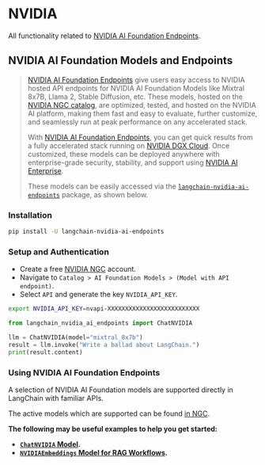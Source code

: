 # NVIDIA

All functionality related to [NVIDIA AI Foundation Endpoints](https://www.nvidia.com/en-us/ai-data-science/foundation-models/).

## NVIDIA AI Foundation Models and Endpoints

> [NVIDIA AI Foundation Endpoints](https://www.nvidia.com/en-us/ai-data-science/foundation-models/) give users easy access to NVIDIA hosted API endpoints for NVIDIA AI Foundation Models like Mixtral 8x7B, Llama 2, Stable Diffusion, etc. These models, hosted on the [NVIDIA NGC catalog](https://catalog.ngc.nvidia.com/ai-foundation-models), are optimized, tested, and hosted on the NVIDIA AI platform, making them fast and easy to evaluate, further customize, and seamlessly run at peak performance on any accelerated stack.
> 
> With [NVIDIA AI Foundation Endpoints](https://www.nvidia.com/en-us/ai-data-science/foundation-models/), you can get quick results from a fully accelerated stack running on [NVIDIA DGX Cloud](https://www.nvidia.com/en-us/data-center/dgx-cloud/). Once customized, these models can be deployed anywhere with enterprise-grade security, stability, and support using [NVIDIA AI Enterprise](https://www.nvidia.com/en-us/data-center/products/ai-enterprise/).
> 
> These models can be easily accessed via the [`langchain-nvidia-ai-endpoints`](https://pypi.org/project/langchain-nvidia-ai-endpoints/) package, as shown below.

### Installation

```bash
pip install -U langchain-nvidia-ai-endpoints
```

### Setup and Authentication

- Create a free [NVIDIA NGC](https://catalog.ngc.nvidia.com/) account.
- Navigate to `Catalog > AI Foundation Models > (Model with API endpoint)`.
- Select `API` and generate the key `NVIDIA_API_KEY`.

```bash
export NVIDIA_API_KEY=nvapi-XXXXXXXXXXXXXXXXXXXXXXXXXX
```

```python
from langchain_nvidia_ai_endpoints import ChatNVIDIA

llm = ChatNVIDIA(model="mixtral_8x7b")
result = llm.invoke("Write a ballad about LangChain.")
print(result.content)
```

### Using NVIDIA AI Foundation Endpoints

A selection of NVIDIA AI Foundation models are supported directly in LangChain with familiar APIs.

The active models which are supported can be found [in NGC](https://catalog.ngc.nvidia.com/ai-foundation-models).

**The following may be useful examples to help you get started:**
- **[`ChatNVIDIA` Model](/docs/integrations/chat/nvidia_ai_endpoints).**
- **[`NVIDIAEmbeddings` Model for RAG Workflows](/docs/integrations/text_embedding/nvidia_ai_endpoints).**
